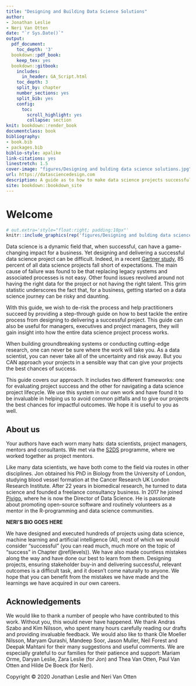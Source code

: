 ```yaml
--- 
title: "Designing and Building Data Science Solutions"
author:
- Jonathan Leslie
- Neri Van Otten
date: "`r Sys.Date()`"
output:
  pdf_document:
    toc_depth: '3'
  bookdown::pdf_book:
    keep_tex: yes
  bookdown::gitbook:
    includes:
      in_header: GA_Script.html
    toc_depth: 3
    split_by: chapter
    number_sections: yes
    split_bib: yes
    config:
      toc:
        scroll_highlight: yes
        collapse: section
knit: bookdown::render_book
documentclass: book
bibliography:
- book.bib
- packages.bib
biblio-style: apalike
link-citations: yes
linestretch: 1.5
cover-image: "figures/Designing and bulding data science solutions.jpg"
url: https://datasciencedesign.com
description: A guide as to how to make data science projects successful.
site: bookdown::bookdown_site
---
```


# Welcome {-}

```r
# out.extra='style="float:right; padding:10px"'
knitr::include_graphics(rep('figures/Designing and bulding data science solutions.jpg', 1))
```

Data science is a dynamic field that, when successful, can have a game-changing impact for a business. Yet designing and delivering a successful data science project can be difficult. Indeed, in a recent [Gartner study](https://www.gartner.com/en/newsroom/press-releases/2018-02-13-gartner-says-nearly-half-of-cios-are-planning-to-deploy-artificial-intelligence){target="_blank"}, 85 percent of all data science projects fall short of expectations. The main cause of failure was found to be that replacing legacy systems and associated processes is not easy. Other found issues revolved around not having the right data for the project or not having the right talent. This grim statistic underscores the fact that, for a business, getting started on a data science journey can be risky and daunting. 

With this guide, we wish to de-risk the process and help practitioners succeed by providing a step-through guide on how to best tackle the entire process from designing to delivering a successful project. This guide can also be useful for managers, executives and project managers, they will gain insight into how the entire data science project process works.

When building groundbreaking systems or conducting cutting-edge research, one can never be sure where the work will take you. As a data scientist, you can never take all of the uncertainty and risk away. But you CAN approach your projects in a sensible way that can give your projects the best chances of success. 

This guide covers our approach. It includes two different frameworks: one for evaluating project success and the other for navigating a data science project lifecycle. We use this system in our own work and have found it to be invaluable in helping us to avoid common pitfalls and to give our projects the best chances for impactful outcomes. We hope it is useful to you as well.


## About us {-}
Your authors have each worn many hats: data scientists, project managers, mentors and consultants. We met via the [S2DS](http://www.s2ds.org/){target="_blank"} programme, where we worked together as project mentors. 

Like many data scientists, we have both come to the field via routes in other disciplines. Jon obtained his PhD in Biology from the University of London, studying blood vessel formation at the Cancer Research UK London Research Institute. After 22 years in biomedical research, he turned to data science and founded a freelance consultancy business. In 2017 he joined [Pivigo](https://www.pivigo.com){target="_blank"}, where he is now the Director of Data Science. He is passionate about promoting open-source software and routinely volunteers as a mentor in the R-programming and data science communities.

**NERI'S BIO GOES HERE**

We have designed and executed hundreds of projects using data science, machine learning and artificial intelligence (AI), most of which we would consider “successful” (you can read much, much more on the topic of “success” in Chapter \@ref(levels)). We have also made countless mistakes along the way and have done our best to learn from them. Designing projects, ensuring stakeholder buy-in and delivering successful, relevant outcomes is a difficult task, and it doesn’t come naturally to anyone. We hope that you can benefit from the mistakes we have made and the learnings we have acquired in our own careers. 

## Acknowledgements {-}
We would like to thank a number of people who have contributed to this work. Without you, this would never have happened. We thank Andras Szabo and Kim Nilsson, who spent many hours carefully reading our drafts and providing invaluable feedback. We would also like to thank Ole Moeller Nilsson, Maryam Qurashi, Mandeep Soor, Jason Muller, Neil Forest and Deepak Mahtani for their many suggestions and useful comments. We are especially grateful to our families for their patience and support: Mariam Orme, Daryan Leslie, Zara Leslie (for Jon) and Thea Van Otten, Paul Van Otten and Hilde De Boeck (for Neri). 


Copyright &copy; 2020 Jonathan Leslie and Neri Van Otten
